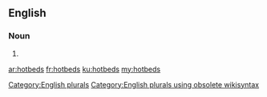 ==English==

===Noun===
{{head|en}}

# {{plural of|hotbed}}

[[Category:English plurals]][[Category:English plurals using obsolete wikisyntax]]

[[ar:hotbeds]]
[[fr:hotbeds]]
[[ku:hotbeds]]
[[my:hotbeds]]
